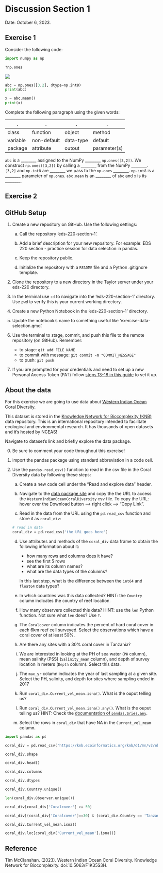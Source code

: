 # Discussion Section 1

Date: October 6, 2023.

## Exercise 1
Consider the following code:


```python
import numpy as np

?np.ones
```
![](/images/lesson-1/np-ones-docstring.png)

```python
abc = np.ones([3,2], dtype=np.int8)
print(abc)

x = abc.mean()
print(x)
```

Complete the following paragraph using the given words:

| . | . | .| .|
|---|---|---|---|
| class | function | object |method |
| variable | non-default |data-type |default |
|package | attribute | outout | parameter(s) | optional|

`abc` is a ________ assigned to the NumPy ________ `np.ones([3,2])`. We construct `np.ones([3,2])` by calling a ________ from the NumPy ________. `[3,2]` and `np.int8` are ________ we pass to the `np.ones` ________. `np.int8` is a ________ parameter of `np.ones`. `abc.mean` is an ________ of `abc` and `x` is its ________. 

## Exercise 2
:::{.callout-tip}
## GitHub Setup
1. Create a new repository on GitHub. Use the following settings:

    a. Call the repository 'eds-220-section-1'.

    b. Add a brief description for your new repository. For example: EDS 220 section - practice session for data selection in pandas.

    c. Keep the repository public.

    d. Initialize the repository with a `README` file and a Python .gitignore template.

2. Clone the repository to a new directory in the Taylor server under your eds-220 directory.

3. In the terminal use `cd` to navigate into the 'eds-220-section-1' directory. Use `pwd` to verify this is your current working directory.

3. Create a new Python Notebook in the 'eds-220-section-1' directory. 

4. Update the notebook's name to something useful like 'exercise-data-selection.qmd'.

5. Use the terminal to stage, commit, and push this file to the remote repository (on GitHub). Remember:
    - to stage: `git add FILE_NAME`
    - to commit with message: `git commit -m "COMMIT_MESSAGE"`
    - to push: `git push`

6. If you are prompted for your credentials and need to set up a new Personal Access Token (PAT) follow [steps 13-18 in this guide](https://docs.google.com/document/d/1Pk6_rUDdFjdGg-YVo9Cl8ET3iDsYahyaP0VMRD4UHUk/edit?usp=sharing/) to set it up.
:::


:::{.callout-note}
## About the data

For this exercise we are going to use data about  [Western Indian Ocean Coral Diversity](https://knb.ecoinformatics.org/view/doi%3A10.5063%2FF1K35S3H).

This dataset is stored in the [Knowledge Network for Biocomplexity (KNB)](https://knb.ecoinformatics.org) data repository. This is an international repository intended to facilitate ecological and environmental research. It has thousands of open datasets and it's hosted by NCEAS!

 Navigate to dataset's link and briefly explore the data package.
:::

0. Be sure to comment your code throughout this exercise!

1. Import the pandas package using standard abbreviation in a code cell.

2. Use the `pandas.read_csv()` function to read in the csv file in the Coral Diversity data by following these steps:

    a. Create a new code cell under the “Read and explore data” header.

    b. Navigate to the [data package site](https://knb.ecoinformatics.org/view/doi%3A10.5063%2FF1K35S3H) and copy the the URL to access the `WesternIndianOceanCoralDiversity` csv file. To copy the URL: hover over the Download button –> right click –> “Copy Link".

    c. Read in the data from the URL using the `pd.read_csv` function and store it as `coral_div`:

    ```python
    # read in data
    coral_div = pd.read_csv('the URL goes here')
    ```

    d. Use attributes and methods of the `coral_div` data frame to obtain the following information about it:
        - how many rows and columns does it have?
        - see the first 5 rows
        - what are its column names?
        - what are the data types of the columns?
    
        In this last step, what is the difference between the `int64` and `float64` data types?

    e. In which countries was this data collected? HINT: the `Country` column indicates the country of reef location. 

    f. How many observers collected this data? HINT: use the `len` Python function. Not sure what `len` does? Use `?`.

    g. The `Coralcover` column indicates the percent of hard coral cover in each 6km reef cell surveyed. Select the observations which have a coral cover of at least 50%. 

    h. Are there any sites with a 30% coral cover in Tanzania?
    
    i. We are interested in looking at the PH of sea water (`PH` column),  mean salinity (PSS) (`Salinity_mean` column), and depth of survey location in meters (`Depth` column). Select this data. 

    j. The `max_yr` column indicates the year of last sampling at a given site. Select the PH, salinity, and depth for sites where sampling ended in 2017

    k. Run `coral_div.Current_vel_mean.isna()`. What is the ouput telling us? 

    l. Run `coral_div.Current_vel_mean.isna().any()`. What is the ouput telling us? HINT: Check the [documentation of `pandas.Sries.any`](https://pandas.pydata.org/docs/reference/api/pandas.Series.any.html).
      
    m. Select the rows in `coral_div` that have NA in the `Current_vel_mean` column.
    

    

<!-- https://stackoverflow.com/questions/36226083/how-to-find-which-columns-contain-any-nan-value-in-pandas-dataframe -->

    

```python
import pandas as pd

coral_div = pd.read_csv('https://knb.ecoinformatics.org/knb/d1/mn/v2/object/urn%3Auuid%3Ae7d12a5a-f1a9-4a3e-aaa5-5222f67e799d')
```

```python
coral_div.shape
``` 

```python
coral_div.head()
```

```python
coral_div.columns
```

```python
coral_div.dtypes
```

```python
coral_div.Country.unique()
```

```python
len(coral_div.Observer.unique())
```

```python
coral_div[coral_div['Coralcover'] >= 50]
```

```python
coral_div[(coral_div['Coralcover']==30) & (coral_div.Country == 'Tanzania')]
```

```python
coral_div.Current_vel_mean.isna()
```

```python
coral_div.loc[coral_div['Current_vel_mean'].isna()]
```



## Reference
Tim McClanahan. (2023). Western Indian Ocean Coral Diversity. Knowledge Network for Biocomplexity. doi:10.5063/F1K35S3H.